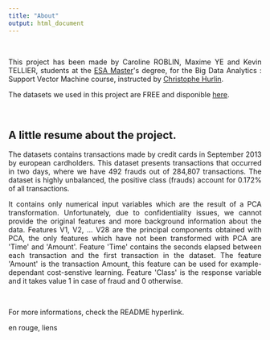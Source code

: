 ```yaml
---
title: "About"
output: html_document
---
```


&nbsp;

<p style="text-align:justify";>This project has been made by Caroline ROBLIN, Maxime YE and Kevin TELLIER, students at the <a href="https://www.univ-orleans.fr/deg/masters/ESA/" title="ESA Master"> ESA Master</a>'s degree, for the Big Data Analytics : Support Vector Machine course, instructed by <a href="https://sites.google.com/view/christophe-hurlin/home?authuser=0" title="Christophe Hurlin">Christophe Hurlin</a>.</p>

<p style="text-align:justify";>The datasets we used in this project are FREE and disponible <a href="https://www.kaggle.com/mlg-ulb/creditcardfraud" title="here">here</a>.</p>


&nbsp;

## <strong>A little resume about the project.</strong>

<p style="text-align:justify";>The datasets contains transactions made by credit cards in September 2013 by european cardholders. This dataset presents transactions that occurred in two days, where we have 492 frauds out of 284,807 transactions. The dataset is highly unbalanced, the positive class (frauds) account for 0.172% of all transactions.</p>

<p style="text-align:justify";>It contains only numerical input variables which are the result of a PCA transformation. Unfortunately, due to confidentiality issues, we cannot provide the original features and more background information about the data. Features V1, V2, ... V28 are the principal components obtained with PCA, the only features which have not been transformed with PCA are 'Time' and 'Amount'. Feature 'Time' contains the seconds elapsed between each transaction and the first transaction in the dataset. The feature 'Amount' is the transaction Amount, this feature can be used for example-dependant cost-senstive learning. Feature 'Class' is the response variable and it takes value 1 in case of fraud and 0 otherwise.</p>

&nbsp;

For more informations, check the README hyperlink.




en rouge, liens 
